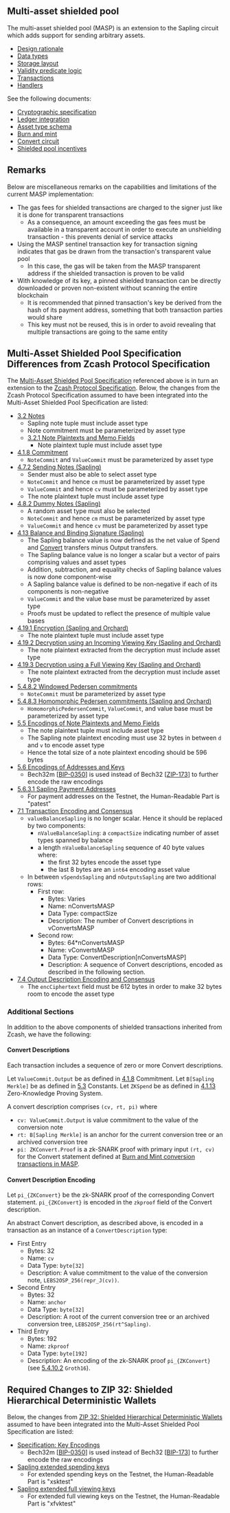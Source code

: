 ## Multi-asset shielded pool

The multi-asset shielded pool (MASP) is an extension to the Sapling circuit which adds support for sending arbitrary assets.

- [Design rationale](./masp/design.mdx)
- [Data types](./masp/data-types.mdx)
- [Storage layout](./masp/storage.mdx)
- [Validity predicate logic](./masp/vp.mdx)
- [Transactions](./masp/txs.mdx)
- [Handlers](./masp/handlers.mdx)

See the following documents:
- [Cryptographic specification](https://github.com/anoma/masp/blob/main/docs/multi-asset-shielded-pool.pdf)
- [Ledger integration](./masp/ledger-integration.mdx)
- [Asset type schema](./masp/asset-type.mdx)
- [Burn and mint](./masp/burn-and-mint.mdx)
- [Convert circuit](./masp/convert-circuit.mdx)
- [Shielded pool incentives](./masp/shielded-pool-incentives.mdx)

## Remarks
Below are miscellaneous remarks on the capabilities and limitations of the current MASP implementation:
* The gas fees for shielded transactions are charged to the signer just like it is done for transparent transactions
  * As a consequence, an amount exceeding the gas fees must be available in a transparent account in order to execute an unshielding transaction - this prevents denial of service attacks
* Using the MASP sentinel transaction key for transaction signing indicates that gas be drawn from the transaction's transparent value pool
  * In this case, the gas will be taken from the MASP transparent address if the shielded transaction is proven to be valid
* With knowledge of its key, a pinned shielded transaction can be directly downloaded or proven non-existent without scanning the entire blockchain
  * It is recommended that pinned transaction's key be derived from the hash of its payment address, something that both transaction parties would share
  * This key must not be reused, this is in order to avoid revealing that multiple transactions are going to the same entity

## Multi-Asset Shielded Pool Specification Differences from Zcash Protocol Specification
The [Multi-Asset Shielded Pool Specification](https://github.com/anoma/masp/blob/main/docs/multi-asset-shielded-pool.pdf) referenced above is in turn an extension to the [Zcash Protocol Specification](https://zips.z.cash/protocol/protocol.pdf). Below, the changes from the Zcash Protocol Specification assumed to have been integrated into the Multi-Asset Shielded Pool Specification are listed:
* [3.2 Notes](https://zips.z.cash/protocol/protocol.pdf#notes)
  * Sapling note tuple must include asset type
  * Note commitment must be parameterized by asset type
  * [3.2.1 Note Plaintexts and Memo Fields](https://zips.z.cash/protocol/protocol.pdf#noteptconcept)
    * Note plaintext tuple must include asset type 
* [4.1.8 Commitment](https://zips.z.cash/protocol/protocol.pdf#abstractcommit)
  * `NoteCommit` and `ValueCommit` must be parameterized by asset type
* [4.7.2 Sending Notes (Sapling)](https://zips.z.cash/protocol/protocol.pdf#saplingsend)
  * Sender must also be able to select asset type
  * `NoteCommit` and hence `cm` must be parameterized by asset type
  * `ValueCommit` and hence `cv` must be parameterized by asset type
  * The note plaintext tuple must include asset type
* [4.8.2 Dummy Notes (Sapling)](https://zips.z.cash/protocol/protocol.pdf#saplingdummynotes)
  * A random asset type must also be selected
  * `NoteCommit` and hence `cm` must be parameterized by asset type
  * `ValueCommit` and hence `cv` must be parameterized by asset type
* [4.13 Balance and Binding Signature (Sapling)](https://zips.z.cash/protocol/protocol.pdf#saplingbalance)
  * The Sapling balance value is now defined as the net value of Spend and [Convert](#convert-descriptions) transfers minus Output transfers.
  * The Sapling balance value is no longer a scalar but a vector of pairs comprising values and asset types
  * Addition, subtraction, and equality checks of Sapling balance values is now done component-wise
  * A Sapling balance value is defined to be non-negative if each of its components is non-negative
  * `ValueCommit` and the value base must be parameterized by asset type
  * Proofs must be updated to reflect the presence of multiple value bases
* [4.19.1 Encryption (Sapling and Orchard)](https://zips.z.cash/protocol/protocol.pdf#saplingandorchardencrypt)
  * The note plaintext tuple must include asset type
* [4.19.2 Decryption using an Incoming Viewing Key (Sapling and Orchard)](https://zips.z.cash/protocol/protocol.pdf#decryptivk)
  * The note plaintext extracted from the decryption must include asset type
* [4.19.3 Decryption using a Full Viewing Key (Sapling and Orchard)](https://zips.z.cash/protocol/protocol.pdf#decryptovk)
  * The note plaintext extracted from the decryption must include asset type
* [5.4.8.2 Windowed Pedersen commitments](https://zips.z.cash/protocol/protocol.pdf#concretewindowedcommit)
  * `NoteCommit` must be parameterized by asset type
* [5.4.8.3 Homomorphic Pedersen commitments (Sapling and Orchard)](https://zips.z.cash/protocol/protocol.pdf#concretehomomorphiccommit)
  * `HomomorphicPedersenCommit`, `ValueCommit`, and value base must be parameterized by asset type
* [5.5 Encodings of Note Plaintexts and Memo Fields](https://zips.z.cash/protocol/protocol.pdf#notept)
  * The note plaintext tuple must include asset type
  * The Sapling note plaintext encoding must use 32 bytes in between `d` and `v` to encode asset type
  * Hence the total size of a note plaintext encoding should be 596 bytes
* [5.6 Encodings of Addresses and Keys](https://zips.z.cash/protocol/protocol.pdf#addressandkeyencoding)
  * Bech32m \[[BIP-0350](https://github.com/bitcoin/bips/blob/master/bip-0350.mediawiki)\] is used instead of Bech32 \[[ZIP-173](https://zips.z.cash/zip-0173)\] to further encode the raw encodings
* [5.6.3.1 Sapling Payment Addresses](https://zips.z.cash/protocol/protocol.pdf#saplingpaymentaddrencoding)
  * For payment addresses on the Testnet, the Human-Readable Part is "patest"
* [7.1 Transaction Encoding and Consensus](https://zips.z.cash/protocol/protocol.pdf#txnencoding)
  * `valueBalanceSapling` is no longer scalar. Hence it should be replaced by two components:
    * `nValueBalanceSapling`: a `compactSize` indicating number of asset types spanned by balance
    * a length `nValueBalanceSapling` sequence of 40 byte values where:
      * the first 32 bytes encode the asset type
      * the last 8 bytes are an `int64` encoding asset value
  * In between `vSpendsSapling` and `nOutputsSapling` are two additional rows:
    * First row:
      * Bytes: Varies
      * Name: nConvertsMASP
      * Data Type: compactSize
      * Description: The number of Convert descriptions in vConvertsMASP
    * Second row:
      * Bytes: 64*nConvertsMASP
      * Name: vConvertsMASP
      * Data Type: ConvertDescription[nConvertsMASP]
      * Description: A sequence of Convert descriptions, encoded as described in the following section.
* [7.4 Output Description Encoding and Consensus](https://zips.z.cash/protocol/protocol.pdf#outputencodingandconsensus)
  * The `encCiphertext` field must be 612 bytes in order to make 32 bytes room to encode the asset type

### Additional Sections
In addition to the above components of shielded transactions inherited from Zcash, we have the following:
#### Convert Descriptions
Each transaction includes a sequence of zero or more Convert descriptions.

Let `ValueCommit.Output` be as defined in [4.1.8](https://zips.z.cash/protocol/protocol.pdf#abstractcommit) Commitment.
Let `B[Sapling Merkle]` be as defined in [5.3](https://zips.z.cash/protocol/protocol.pdf#constants) Constants.
Let `ZKSpend` be as defined in [4.1.13](https://zips.z.cash/protocol/protocol.pdf#abstractzk) Zero-Knowledge Proving System.

A convert description comprises `(cv, rt, pi)` where
* `cv: ValueCommit.Output` is value commitment to the value of the conversion note
* `rt: B[Sapling Merkle]` is an anchor for the current conversion tree or an archived conversion tree
* `pi: ZKConvert.Proof` is a zk-SNARK proof with primary input `(rt, cv)` for the Convert statement defined at [Burn and Mint conversion transactions in MASP](./burn-and-mint.mdx).
#### Convert Description Encoding
Let `pi_{ZKConvert}` be the zk-SNARK proof of the corresponding Convert statement. `pi_{ZKConvert}` is encoded in the `zkproof` field of the Convert description.

An abstract Convert description, as described above, is encoded in a transaction as an instance of a `ConvertDescription` type:
* First Entry
  * Bytes: 32
  * Name: `cv`
  * Data Type: `byte[32]`
  * Description: A value commitment to the value of the conversion note, `LEBS2OSP_256(repr_J(cv))`.
* Second Entry
  * Bytes: 32
  * Name: `anchor`
  * Data Type: `byte[32]`
  * Description: A root of the current conversion tree or an archived conversion tree, `LEBS2OSP_256(rt^Sapling)`.
* Third Entry
  * Bytes: 192
  * Name: `zkproof`
  * Data Type: `byte[192]`
  * Description: An encoding of the zk-SNARK proof `pi_{ZKConvert}` (see [5.4.10.2](https://zips.z.cash/protocol/protocol.pdf#groth) `Groth16`).
## Required Changes to ZIP 32: Shielded Hierarchical Deterministic Wallets
Below, the changes from [ZIP 32: Shielded Hierarchical Deterministic Wallets](https://zips.z.cash/zip-0032) assumed to have been integrated into the Multi-Asset Shielded Pool Specification are listed:
* [Specification: Key Encodings](https://zips.z.cash/zip-0032#specification-key-encodings)
  * Bech32m \[[BIP-0350](https://github.com/bitcoin/bips/blob/master/bip-0350.mediawiki)\] is used instead of Bech32 \[[BIP-173](https://github.com/bitcoin/bips/blob/master/bip-0173.mediawiki)\] to further encode the raw encodings
* [Sapling extended spending keys](https://zips.z.cash/zip-0032#sapling-extended-spending-keys)
  * For extended spending keys on the Testnet, the Human-Readable Part is "xsktest"
* [Sapling extended full viewing keys](https://zips.z.cash/zip-0032#sapling-extended-full-viewing-keys)
  * For extended full viewing keys on the Testnet, the Human-Readable Part is "xfvktest"